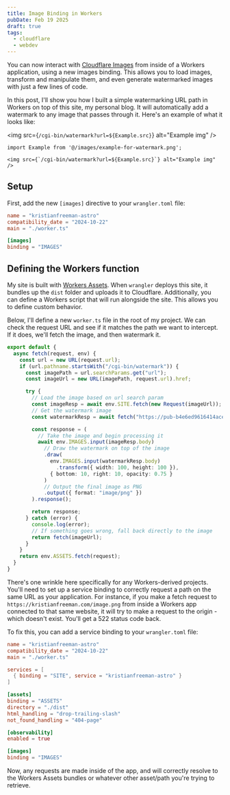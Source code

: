 ```yaml
---
title: Image Binding in Workers
pubDate: Feb 19 2025
draft: true
tags:
  - cloudflare
  - webdev
---
```


You can now interact with [Cloudflare Images](https://developers.cloudflare.com/images/) from inside of a Workers application, using a new images binding. This allows you to load images, transform and manipulate them, and even generate watermarked images with just a few lines of code.

In this post, I'll show you how I built a simple watermarking URL path in Workers on top of this site, my personal blog. It will automatically add a watermark to any image that passes through it. Here's an example of what it looks like:

<img src={`/cgi-bin/watermark?url=${Example.src}`} alt="Example img" />

```mdx title="example.mdx"
import Example from '@/images/example-for-watermark.png';

<img src={`/cgi-bin/watermark?url=${Example.src}`} alt="Example img" />
```

## Setup

First, add the new `[images]` directive to your `wrangler.toml` file:

```toml title="wrangler.toml"
name = "kristianfreeman-astro"
compatibility_date = "2024-10-22"
main = "./worker.ts"

[images]
binding = "IMAGES"
```

## Defining the Workers function

My site is built with [Workers Assets](/integrating-workers-assets-with-fullstack-apps). When `wrangler` deploys this site, it bundles up the `dist` folder and uploads it to Cloudflare. Additionally, you can define a Workers script that will run alongside the site. This allows you to define custom behavior.

Below, I'll define a new `worker.ts` file in the root of my project. We can check the request URL and see if it matches the path we want to intercept. If it does, we'll fetch the image, and then watermark it.

```ts title="worker.ts" {9,11,15,17,23,30}
export default {
  async fetch(request, env) {
    const url = new URL(request.url);
    if (url.pathname.startsWith("/cgi-bin/watermark")) {
      const imagePath = url.searchParams.get("url");
      const imageUrl = new URL(imagePath, request.url).href;

      try {
        // Load the image based on url search param
        const imageResp = await env.SITE.fetch(new Request(imageUrl));
        // Get the watermark image
        const watermarkResp = await fetch("https://pub-b4e6ed9616414ace9314e84c0a5cd3e8.r2.dev/kf.jpg");

        const response = (
          // Take the image and begin processing it
          await env.IMAGES.input(imageResp.body)
            // Draw the watermark on top of the image
            .draw(
              env.IMAGES.input(watermarkResp.body)
                .transform({ width: 100, height: 100 }),
              { bottom: 10, right: 10, opacity: 0.75 }
            )
            // Output the final image as PNG
            .output({ format: "image/png" })
        ).response();

        return response;
      } catch (error) {
        console.log(error);
        // If something goes wrong, fall back directly to the image
        return fetch(imageUrl);
      }
    }
    return env.ASSETS.fetch(request);
  }
}
```

There's one wrinkle here specifically for any Workers-derived projects. You'll need to set up a service binding to correctly request a path on the same URL as your application. For instance, if you make a fetch request to `https://kristianfreeman.com/image.png` from inside a Workers app connected to that same website, it will try to make a request to the origin - which doesn't exist. You'll get a 522 status code back.

To fix this, you can add a service binding to your `wrangler.toml` file:

```toml title="wrangler.toml" collapse={2-4,8-17}
name = "kristianfreeman-astro"
compatibility_date = "2024-10-22"
main = "./worker.ts"

services = [
  { binding = "SITE", service = "kristianfreeman-astro" }
]

[assets]
binding = "ASSETS"
directory = "./dist"
html_handling = "drop-trailing-slash"
not_found_handling = "404-page"

[observability]
enabled = true

[images]
binding = "IMAGES"
```

Now, any requests are made inside of the app, and will correctly resolve to the Workers Assets bundles or whatever other asset/path you're trying to retrieve.
